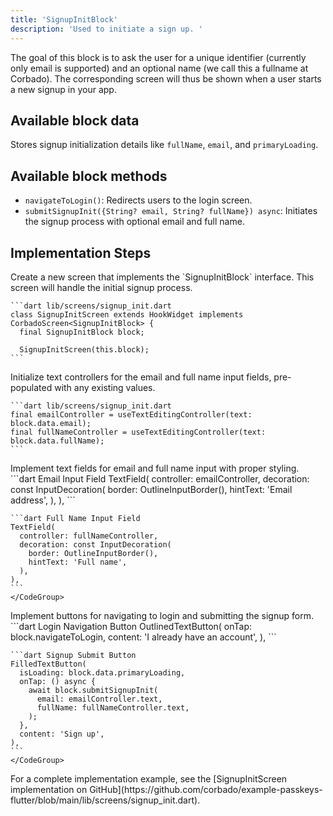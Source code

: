 ```yaml
---
title: 'SignupInitBlock'
description: 'Used to initiate a sign up. '
---
```


The goal of this block is to ask the user for a unique identifier (currently only email is supported) and an optional name (we call this a fullname at Corbado). The corresponding screen will thus be shown when a user starts a new signup in your app.

## Available block data

Stores signup initialization details like `fullName`, `email`, and `primaryLoading`.

## Available block methods

- `navigateToLogin()`: Redirects users to the login screen.
- `submitSignupInit({String? email, String? fullName}) async`: Initiates the signup process with optional email and full name.

## Implementation Steps
<Steps>
  <Step title="Create Signup Screen">
    Create a new screen that implements the `SignupInitBlock` interface. This screen will handle the initial signup process.

    ```dart lib/screens/signup_init.dart
    class SignupInitScreen extends HookWidget implements CorbadoScreen<SignupInitBlock> {
      final SignupInitBlock block;
     
      SignupInitScreen(this.block);
    ```
  </Step>
  <Step title="Set Up Controllers">
    Initialize text controllers for the email and full name input fields, pre-populated with any existing values.

    ```dart lib/screens/signup_init.dart
    final emailController = useTextEditingController(text: block.data.email);
    final fullNameController = useTextEditingController(text: block.data.fullName);
    ```
  </Step>
  <Step title="Create Input Fields">
    Implement text fields for email and full name input with proper styling.
    <CodeGroup>
    ```dart Email Input Field
    TextField(
      controller: emailController,
      decoration: const InputDecoration(
        border: OutlineInputBorder(),
        hintText: 'Email address',
      ),
    ),
    ```

    ```dart Full Name Input Field
    TextField(
      controller: fullNameController,
      decoration: const InputDecoration(
        border: OutlineInputBorder(),
        hintText: 'Full name',
      ),
    ),
    ```
    </CodeGroup>
  </Step>
  <Step title="Add Navigation and Action Buttons">
    Implement buttons for navigating to login and submitting the signup form.
    <CodeGroup>
    ```dart Login Navigation Button
    OutlinedTextButton(
      onTap: block.navigateToLogin,
      content: 'I already have an account',
    ),
    ```

    ```dart Signup Submit Button
    FilledTextButton(
      isLoading: block.data.primaryLoading,
      onTap: () async {
        await block.submitSignupInit(
          email: emailController.text,
          fullName: fullNameController.text,
        );
      },
      content: 'Sign up',
    ),
    ```
    </CodeGroup>
  </Step>
</Steps>
<Note>For a complete implementation example, see the [SignupInitScreen implementation on GitHub](https://github.com/corbado/example-passkeys-flutter/blob/main/lib/screens/signup_init.dart).</Note>
